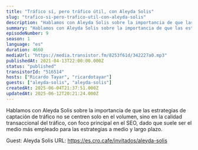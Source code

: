 ```yaml
---
title: "Tráfico sí, pero tráfico útil, con Aleyda Solis"
slug: "trafico-si-pero-trafico-util-con-aleyda-solis"
description: "Hablamos con Aleyda Solis sobre la importancia de que las estrategias de captación de tráfico no se centren solo en el volumen, sino en la calidad transaccional del tráfico, con foco principal en el SEO, dado que suele ser el medio más empleado para las estrategias a medio y largo plazo.\n\n\n\n<!-- GUESTS START -->\nGuest: Aleyda Solis\nURL: https://es.cro.cafe/invitados/aleyda-solis\n<!-- GUESTS END -->"
summary: "Hablamos con Aleyda Solis sobre la importancia de que las estrategias de captación de tráfico no se centren solo en el volumen, sino en la calidad transaccional del tráfico, con foco principal en el SEO, dado que suele ser el medio más empleado para las estrategias a medio y largo plazo."
episodeNumber: 9
season: 1
language: "es"
duration: 4660
mediaUrl: "https://media.transistor.fm/8253f61d/342227a0.mp3"
publishedAt: 2021-04-13T22:00:00.000Z
status: "published"
transistorId: "516514"
hosts: ["Ricardo Tayar", "ricardotayar"]
guests: ["aleyda-solis", "aleyda-solis"]
createdAt: 2025-06-04T21:37:51.000Z
updatedAt: 2025-06-12T20:21:24.000Z
---
```


Hablamos con Aleyda Solis sobre la importancia de que las estrategias de captación de tráfico no se centren solo en el volumen, sino en la calidad transaccional del tráfico, con foco principal en el SEO, dado que suele ser el medio más empleado para las estrategias a medio y largo plazo.



<!-- GUESTS START -->
Guest: Aleyda Solis
URL: https://es.cro.cafe/invitados/aleyda-solis
<!-- GUESTS END -->
